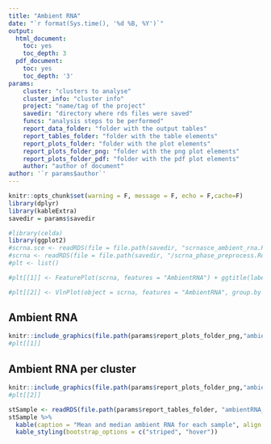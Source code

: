 ```yaml
---
title: "Ambient RNA"
date: "`r format(Sys.time(), '%d %B, %Y')`"
output:
  html_document:
    toc: yes
    toc_depth: 3
  pdf_document:
    toc: yes
    toc_depth: '3'
params:
    cluster: "clusters to analyse"
    cluster_info: "cluster info"
    project: "name/tag of the project"
    savedir: "directory where rds files were saved"
    funcs: "analysis steps to be performed"
    report_data_folder: "folder with the output tables"
    report_tables_folder: "folder with the table elements"
    report_plots_folder: "folder with the plot elements"
    report_plots_folder_png: "folder with the png plot elements"
    report_plots_folder_pdf: "folder with the pdf plot elements"
    author: "author of document"
author: '`r params$author`'
---
```

```r
knitr::opts_chunk$set(warning = F, message = F, echo = F,cache=F)
library(dplyr)
library(kableExtra)
savedir = params$savedir
```
```r
#library(celda)
library(ggplot2)
#scrna.sce <- readRDS(file = file.path(savedir, "scrnasce_ambient_rna.Rds"))
#scrna <- readRDS(file = file.path(savedir, "/scrna_phase_preprocess.Rds"))
#plt <- list()

#plt[[1]] <- FeaturePlot(scrna, features = "AmbientRNA") + ggtitle(label = "Ambient RNA Contamintaion")

#plt[[2]] <- VlnPlot(object = scrna, features = "AmbientRNA", group.by = "decontX_clusters")
```

## Ambient RNA
```r
knitr::include_graphics(file.path(params$report_plots_folder_png,"ambient_rna.png"))
#plt[[1]]
```

## Ambient RNA per cluster
```r
knitr::include_graphics(file.path(params$report_plots_folder_png,"ambient_rna_vln.png"))
#plt[[2]]
```

```r
stSample <- readRDS(file.path(params$report_tables_folder, "ambientRNA_postfilter.RDS"))
stSample %>%
  kable(caption = "Mean and median ambient RNA for each sample", align = 'c') %>%
  kable_styling(bootstrap_options = c("striped", "hover"))
```
